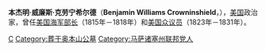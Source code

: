 {{Infobox Officeholder
| name                =本杰明·威廉斯·克劳宁希尔德<br/>Benjamin Williams Crowninshield
| image               =BWCrowninshield.jpg
| imagesize           =200px
| order2              =5
| office2              = 美国海军部长
| term_start2         =1815年1月16日
| term_end2           =1818年9月30日
| president2          =[[詹姆斯·麦迪逊|詹姆斯·麦迪逊]]<br/>[[詹姆斯·门罗|詹姆斯·门罗]]
| predecessor2        =[[威廉·琼斯_(1760年)|威廉·琼斯]]
| successor2          =[[史密斯·汤普森|史密斯·汤普森]]
| birth_date          =1772年12月27日
| birth_place         =[[马萨诸塞州|马萨诸塞州]][[塞勒姆_(马萨诸塞州)|塞勒姆]]
| death_date          ={{death date and age|1851|2|3|1772|12|27}}
| death_place         =[[马萨诸塞州|马萨诸塞州]][[波士顿_(马萨诸塞州)|波士顿]]
| nationality         =
| party               =
| otherparty          =
| spouse              =
| relations           =
| children            =
| residence           =
| alma_mater          =
| occupation          =
| profession          =
| net worth           = 
| religion            =
| signature           =
| website             =
| footnotes           =
}}
'''本杰明·威廉斯·克劳宁希尔德'''（'''Benjamin Williams Crowninshield'''，{{bd|1772年|12月27日|1851年|2月3日|catIdx=C}}），[[美国|美国]]政治家，曾任[[美国海军部长|美国海军部长]]（1815年－1818年）和[[美国众议员|美国众议员]]（1823年－1831年）。

{{start box}}
{{succession box|[[威廉·琼斯_(1760年)|威廉·琼斯]]|[[史密斯·汤普森|史密斯·汤普森]]|[[美国海军部长|美国海军部长]]|1815年－1818年}}
{{end box}}

{{美国海军部长}}
{{James Madison cabinet}}
{{James Monroe cabinet}}

{{Authority control}}
[[Category:美国民主共和党联邦众议员|C]]
[[Category:葬于奥本山公墓|Category:葬于奥本山公墓]]
[[Category:马萨诸塞州联邦党人|Category:马萨诸塞州联邦党人]]